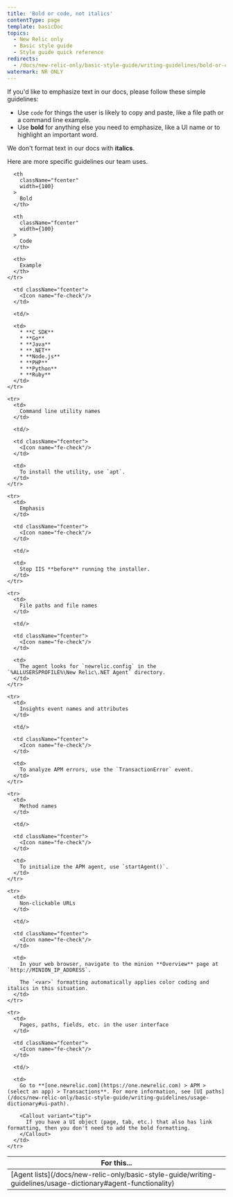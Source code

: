 ```yaml
---
title: 'Bold or code, not italics'
contentType: page
template: basicDoc
topics:
  - New Relic only
  - Basic style guide
  - Style guide quick reference
redirects:
  - /docs/new-relic-only/basic-style-guide/writing-guidelines/bold-or-code-not-italics
watermark: NR ONLY
---
```


If you'd like to emphasize text in our docs, please follow these simple guidelines:

* Use `code` for things the user is likely to copy and paste, like a file path or a command line example.
* Use **bold** for anything else you need to emphasize, like a UI name or to highlight an important word.

We don't format text in our docs with **italics**.

Here are more specific guidelines our team uses.

<Table>
  <thead>
    <tr>
      <th width={200}>
        For this...
      </th>

      <th
        className="fcenter"
        width={100}
      >
        Bold
      </th>

      <th
        className="fcenter"
        width={100}
      >
        Code
      </th>

      <th>
        Example
      </th>
    </tr>
  </thead>

  <tbody>
    <tr>
      <td>
        [Agent lists](/docs/new-relic-only/basic-style-guide/writing-guidelines/usage-dictionary#agent-functionality)
      </td>

      <td className="fcenter">
        <Icon name="fe-check"/>
      </td>

      <td/>

      <td>
        * **C SDK**
        * **Go**
        * **Java**
        * **.NET**
        * **Node.js**
        * **PHP**
        * **Python**
        * **Ruby**
      </td>
    </tr>

    <tr>
      <td>
        Command line utility names
      </td>

      <td/>

      <td className="fcenter">
        <Icon name="fe-check"/>
      </td>

      <td>
        To install the utility, use `apt`.
      </td>
    </tr>

    <tr>
      <td>
        Emphasis
      </td>

      <td className="fcenter">
        <Icon name="fe-check"/>
      </td>

      <td/>

      <td>
        Stop IIS **before** running the installer.
      </td>
    </tr>

    <tr>
      <td>
        File paths and file names
      </td>

      <td/>

      <td className="fcenter">
        <Icon name="fe-check"/>
      </td>

      <td>
        The agent looks for `newrelic.config` in the `%ALLUSERSPROFILE%\New Relic\.NET Agent` directory.
      </td>
    </tr>

    <tr>
      <td>
        Insights event names and attributes
      </td>

      <td/>

      <td className="fcenter">
        <Icon name="fe-check"/>
      </td>

      <td>
        To analyze APM errors, use the `TransactionError` event.
      </td>
    </tr>

    <tr>
      <td>
        Method names
      </td>

      <td/>

      <td className="fcenter">
        <Icon name="fe-check"/>
      </td>

      <td>
        To initialize the APM agent, use `startAgent()`.
      </td>
    </tr>

    <tr>
      <td>
        Non-clickable URLs
      </td>

      <td/>

      <td className="fcenter">
        <Icon name="fe-check"/>
      </td>

      <td>
        In your web browser, navigate to the minion **Overview** page at `http://MINION_IP_ADDRESS`.

        The `<var>` formatting automatically applies color coding and italics in this situation.
      </td>
    </tr>

    <tr>
      <td>
        Pages, paths, fields, etc. in the user interface
      </td>

      <td className="fcenter">
        <Icon name="fe-check"/>
      </td>

      <td/>

      <td>
        Go to **[one.newrelic.com](https://one.newrelic.com) > APM > (select an app) > Transactions**. For more information, see [UI paths](/docs/new-relic-only/basic-style-guide/writing-guidelines/usage-dictionary#ui-path).

        <Callout variant="tip">
          If you have a UI object (page, tab, etc.) that also has link formatting, then you don't need to add the bold formatting.
        </Callout>
      </td>
    </tr>
  </tbody>
</Table>
